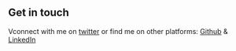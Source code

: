 ## Get in touch

Vconnect with me on [twitter](https://twitter.com/AyoubMechboukh) or find me on other platforms: [Github](https://github.com/shrizzard) & [LinkedIn](https://www.linkedin.com/in/ayoub-mechboukh-54398a233//)
